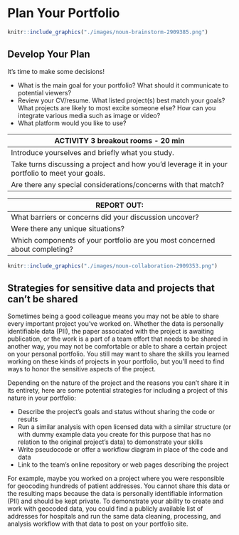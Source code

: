 # Plan Your Portfolio

```r
knitr::include_graphics("./images/noun-brainstorm-2909385.png")
```

## Develop Your Plan

It's time to make some decisions!

* What is the main goal for your portfolio? What should it communicate to potential viewers?
* Review your CV/resume. What listed project(s) best match your goals? What projects are likely to most excite someone else? How can you integrate various media such as image or video?
* What platform would you like to use?


| **ACTIVITY 3** breakout rooms - 20 min  | 
|------------|
| Introduce yourselves and briefly what you study. |
| Take turns discussing a project and how you’d leverage it in your portfolio to meet your goals. |
| Are there any special considerations/concerns with that match? |


|**REPORT OUT: **|
|------------|
| What barriers or concerns did your discussion uncover? |
| Were there any unique situations? |
| Which components of your portfolio are you most concerned about completing? |

```r
knitr::include_graphics("./images/noun-collaboration-2909353.png")
```

## Strategies for sensitive data and projects that can't be shared

Sometimes being a good colleague means you may not be able to share every important project you've worked on. Whether the data is personally identifiable data (PII), the paper associated with the project is awaiting publication, or the work is a part of a team effort that needs to be shared in another way, you may not be comfortable or able to share a certain project on your personal portfolio. You still may want to share the skills you learned working on these kinds of projects in your portfolio, but you'll need to find ways to honor the sensitive aspects of the project.

Depending on the nature of the project and the reasons you can't share it in its entirety, here are some potential strategies for including a project of this nature in your portfolio:

* Describe the project's goals and status without sharing the code or results
* Run a similar analysis with open licensed data with a similar structure (or with dummy example data you create for this purpose that has no relation to the original project's data) to demonstrate your skills
* Write pseudocode or offer a workflow diagram in place of the code and data
* Link to the team's online repository or web pages describing the project

For example, maybe you worked on a project where you were responsible for geocoding hundreds of patient addresses. You cannot share this data or the resulting maps because the data is personally identifiable information (PII) and should be kept private. To demonstrate your ability to create and work with geocoded data, you could find a publicly available list of addresses for hospitals and run the same data cleaning, processing, and analysis workflow with that data to post on your portfolio site.
